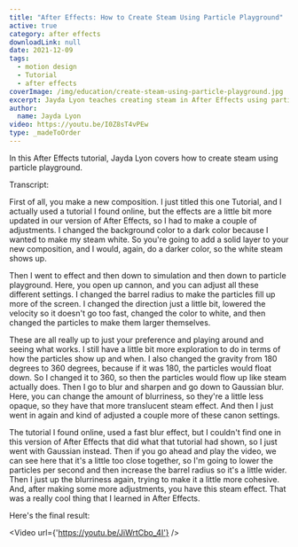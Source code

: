 ```yaml
---
title: "After Effects: How to Create Steam Using Particle Playground"
active: true
category: after effects
downloadLink: null
date: 2021-12-09
tags:
  - motion design
  - Tutorial
  - after effects
coverImage: /img/education/create-steam-using-particle-playground.jpg
excerpt: Jayda Lyon teaches creating steam in After Effects using particle playground. Enhance your video techniques with this guide.
author:
  name: Jayda Lyon
video: https://youtu.be/I0Z8sT4vPEw
type: _madeToOrder
---
```


In this After Effects tutorial, Jayda Lyon covers how to create steam using particle playground.

Transcript:

First of all, you make a new composition. I just titled this one Tutorial, and I actually used a tutorial I found online, but the effects are a little bit more updated in our version of After Effects, so I had to make a couple of adjustments. I changed the background color to a dark color because I wanted to make my steam white. So you're going to add a solid layer to your new composition, and I would, again, do a darker color, so the white steam shows up.

Then I went to effect and then down to simulation and then down to particle playground. Here, you open up cannon, and you can adjust all these different settings. I changed the barrel radius to make the particles fill up more of the screen. I changed the direction just a little bit, lowered the velocity so it doesn't go too fast, changed the color to white, and then changed the particles to make them larger themselves.

These are all really up to just your preference and playing around and seeing what works. I still have a little bit more exploration to do in terms of how the particles show up and when. I also changed the gravity from 180 degrees to 360 degrees, because if it was 180, the particles would float down. So I changed it to 360, so then the particles would flow up like steam actually does. Then I go to blur and sharpen and go down to Gaussian blur. Here, you can change the amount of blurriness, so they're a little less opaque, so they have that more translucent steam effect. And then I just went in again and kind of adjusted a couple more of these canon settings.

The tutorial I found online, used a fast blur effect, but I couldn't find one in this version of After Effects that did what that tutorial had shown, so I just went with Gaussian instead. Then if you go ahead and play the video, we can see here that it's a little too close together, so I'm going to lower the particles per second and then increase the barrel radius so it's a little wider. Then I just up the blurriness again, trying to make it a little more cohesive. And, after making some more adjustments, you have this steam effect. That was a really cool thing that I learned in After Effects.

Here's the final result:

<Video url={'https://youtu.be/JiWrtCbo_4I'} />
